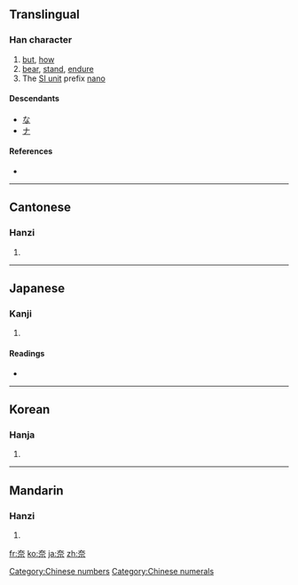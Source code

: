 {{also|柰}}
==Translingual==

===Han character===
{{Han char|rn=37|rad=大|as=05|sn=8|four=4090<sub>1</sub>|canj=大一一火 (KMMF)}}

# [[but]], [[how]]
# [[bear]], [[stand]], [[endure]]
# The [[Appendix:SI units|SI unit]] prefix [[nano]]

====Descendants====
* [[な]]
* [[ナ]]

====References====
* {{Han ref|kx=0251.010|dkj=05893|dj=0511.010|hdz=10532.020|uh=5948|ud=22856|bh=A960|bd=43360}}

[[Category:Chinese numbers]]
[[Category:Chinese numerals]]
----

==Cantonese==

===Hanzi===
{{yue-hanzi|jyut=|y=noi6}}

# {{defn|Cantonese|sort=大05}}

----

==Japanese==

===Kanji===
{{ja-kanji|grade=|rs=大05}}

# {{defn|Japanese|sort=大05}}

====Readings====
* {{ja-readings|on=[[な]] (na), [[だい]] (dai)|kun=[[からなし]] (karanashi)}}

----

==Korean==

===Hanja===
{{ko-hanja|hangeul=[[내]], [[나]]|rv=nae, na|mr=nae, na}}

# {{defn|Korean|sort=大05}}

----

==Mandarin==

===Hanzi===
{{cmn-hanzi|pin=[[nài]] ([[nai4]]), [[qiè]] ([[qie4]]), [[xiè]] ([[xie4]])|wg=nai<sup>4</sup>, ch'ieh<sup>4</sup>, hsieh<sup>4</sup>}}

# {{defn|Mandarin|sort=大05}}

[[fr:奈]]
[[ko:奈]]
[[ja:奈]]
[[zh:奈]]